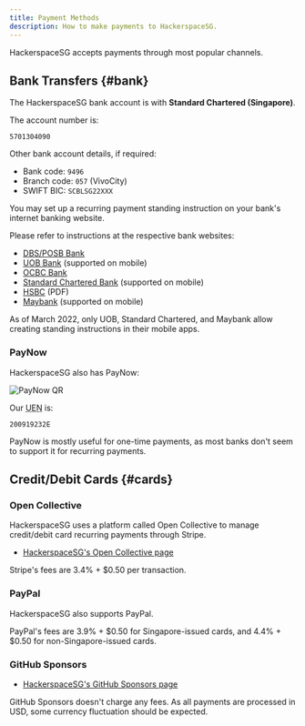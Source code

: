 ```yaml
---
title: Payment Methods
description: How to make payments to HackerspaceSG.
---
```


HackerspaceSG accepts payments through most popular channels.


<TOCInline toc={toc} />

## Bank Transfers {#bank}

The HackerspaceSG bank account is with **Standard Chartered (Singapore)**.

The account number is:

    5701304090

Other bank account details, if required:
- Bank code: `9496`
- Branch code: `057` (VivoCity)
- SWIFT BIC: `SCBLSG22XXX`

You may set up a recurring payment standing instruction on your bank's internet banking website.

Please refer to instructions at the respective bank websites:

- [DBS/POSB Bank](https://www.dbs.com.sg/personal/support/bank-local-funds-transfer-setup-recurring-funds-transfer.html)
- [UOB Bank](https://www.uob.com.sg/personal/support/tmrw-user-guide/fundstransfer.page#scheduledtransfer) (supported on mobile)
- [OCBC Bank](https://www.ocbc.com/personal-banking/online-banking/funds-transfer.html)
- [Standard Chartered Bank](https://www.sc.com/sg/bank-with-us/transfers-and-payments-guide/) (supported on mobile)
- [HSBC](https://www.hsbc.com.sg/content/dam/hsbc/sg/documents/ways-to-bank/online/local-bank-transfer-guide.pdf) (PDF)
- [Maybank](https://www.maybank2u.com.sg/en/personal/payments/local/fund-transfers/local-funds-transfer.page) (supported on mobile)

As of March 2022, only UOB, Standard Chartered, and Maybank allow creating standing instructions in their mobile apps.

### PayNow

HackerspaceSG also has PayNow:

![PayNow QR](/img/paynow-qr.png)

Our <abbr title="Unique Entity Number">UEN</abbr> is:

    200919232E

PayNow is mostly useful for one-time payments, as most banks don't seem to support it for recurring payments.

## Credit/Debit Cards {#cards}

### Open Collective

HackerspaceSG uses a platform called Open Collective to manage credit/debit card recurring payments through Stripe.

* [HackerspaceSG's Open Collective page](https://opencollective.com/hackerspacesg)

Stripe's fees are 3.4% + $0.50 per transaction.

### PayPal

HackerspaceSG also supports PayPal.

PayPal's fees are 3.9% + $0.50 for Singapore-issued cards, and 4.4% + $0.50 for non-Singapore-issued cards.

### GitHub Sponsors

* [HackerspaceSG's GitHub Sponsors page](https://github.com/sponsors/hackerspacesg/)

GitHub Sponsors doesn't charge any fees. As all payments are processed in USD, some currency fluctuation should be expected.
